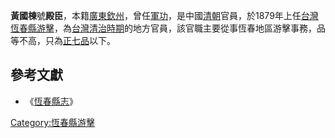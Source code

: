 {{SelfDistinguish|指[[2014年臺灣高雄氣爆事故|2014年臺灣高雄氣爆事故]]殉職的高雄市政府消防局第一救災救護大隊苓雅分隊分隊長黃國棟}}
'''黃國棟'''號'''殿臣'''，本籍[[廣東|廣東]][[欽州|欽州]]，曾任[[軍功|軍功]]，是中國[[清朝|清朝]]官員，於1879年上任[[台灣|台灣]][[恆春縣|恆春縣]][[游擊|游擊]]，為[[台灣清治時期|台灣清治時期]]的地方官員，該官職主要從事恆春地區游擊事務，品等不高，只為[[正七品|正七品]]以下。

==參考文獻==
*《[[恆春縣志|恆春縣志]]》{{start box}}
{{s-before|—}}
{{s-title|[[台灣|台灣]][[恆春縣|恆春縣]][[游擊|游擊]]|1879年上任}}
{{s-after|[[陸桂棠|陸桂棠]]}}
{{end box}}
{{清朝人物小作品}}

[[Category:恆春縣游擊|Category:恆春縣游擊]]